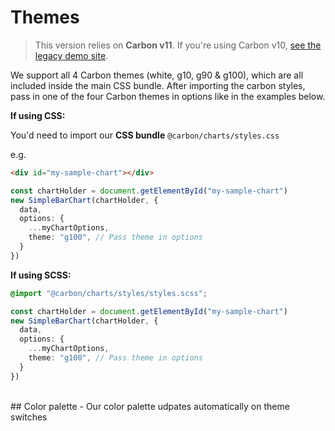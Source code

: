 
<Meta title="Docs/Tutorials/Themes" />

# Themes
> This version relies on <b>Carbon v11</b>. If you're using Carbon v10, <a href="https://carbon-charts-0x.netlify.app" target="_blank" rel="noreferrer">see the legacy demo site</a>.

We support all 4 Carbon themes (white, g10, g90 & g100), which are all included inside the main CSS bundle.
After importing the carbon styles, pass in one of the four Carbon themes in options like in the examples below.

**If using CSS:**

You'd need to import our **CSS bundle** `@carbon/charts/styles.css`

e.g.

```html
<div id="my-sample-chart"></div>
```

```ts
const chartHolder = document.getElementById("my-sample-chart")
new SimpleBarChart(chartHolder, {
  data,
  options: {
    ...myChartOptions,
    theme: "g100", // Pass theme in options
  }
})
```

**If using SCSS:**

```scss
@import "@carbon/charts/styles/styles.scss";
```

```ts
const chartHolder = document.getElementById("my-sample-chart")
new SimpleBarChart(chartHolder, {
  data,
  options: {
    ...myChartOptions,
    theme: "g100", // Pass theme in options
  }
})
```
<br/>
## Color palette
- Our color palette udpates automatically on theme switches